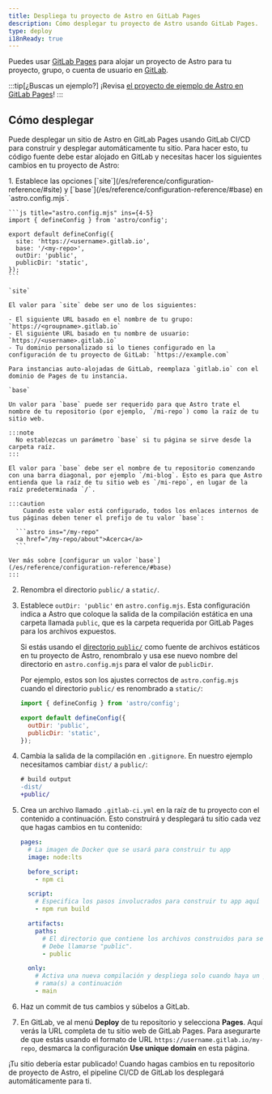 ```yaml
---
title: Despliega tu proyecto de Astro en GitLab Pages
description: Cómo desplegar tu proyecto de Astro usando GitLab Pages.
type: deploy
i18nReady: true
---
```


Puedes usar [GitLab Pages](https://docs.gitlab.com/ee/user/project/pages/) para alojar un proyecto de Astro para tu proyecto, grupo, o cuenta de usuario en [GitLab](https://about.gitlab.com/).

:::tip[¿Buscas un ejemplo?]
¡Revisa [el proyecto de ejemplo de Astro en GitLab Pages](https://gitlab.com/pages/astro)!
:::

## Cómo desplegar

Puede desplegar un sitio de Astro en GitLab Pages usando GitLab CI/CD para construir y desplegar automáticamente tu sitio. Para hacer esto, tu código fuente debe estar alojado en GitLab y necesitas hacer los siguientes cambios en tu proyecto de Astro:

<Steps>
1. Establece las opciones [`site`](/es/reference/configuration-reference/#site) y [`base`](/es/reference/configuration-reference/#base) en `astro.config.mjs`.

    ```js title="astro.config.mjs" ins={4-5}
    import { defineConfig } from 'astro/config';

    export default defineConfig({
      site: 'https://<username>.gitlab.io',
      base: '/<my-repo>',
      outDir: 'public',
      publicDir: 'static',
    });
    ```

    `site`

    El valor para `site` debe ser uno de los siguientes:

    - El siguiente URL basado en el nombre de tu grupo: `https://<groupname>.gitlab.io`
    - El siguiente URL basado en tu nombre de usuario: `https://<username>.gitlab.io`
    - Tu dominio personalizado si lo tienes configurado en la configuración de tu proyecto de GitLab: `https://example.com`

    Para instancias auto-alojadas de GitLab, reemplaza `gitlab.io` con el dominio de Pages de tu instancia.

    `base`

    Un valor para `base` puede ser requerido para que Astro trate el nombre de tu repositorio (por ejemplo, `/mi-repo`) como la raíz de tu sitio web.

    :::note
      No establezcas un parámetro `base` si tu página se sirve desde la carpeta raíz.
    :::

    El valor para `base` debe ser el nombre de tu repositorio comenzando con una barra diagonal, por ejemplo `/mi-blog`. Esto es para que Astro entienda que la raíz de tu sitio web es `/mi-repo`, en lugar de la raíz predeterminada `/`.

    :::caution
        Cuando este valor está configurado, todos los enlaces internos de tus páginas deben tener el prefijo de tu valor `base`:

      ```astro ins="/my-repo"
      <a href="/my-repo/about">Acerca</a>
      ```

    Ver más sobre [configurar un valor `base`](/es/reference/configuration-reference/#base)
    :::

2. Renombra el directorio `public/` a `static/`.

3. Establece `outDir: 'public'` en `astro.config.mjs`. Esta configuración indica a Astro que coloque la salida de la compilación estática en una carpeta llamada `public`, que es la carpeta requerida por GitLab Pages para los archivos expuestos.

   Si estás usando el [directorio `public/`](/es/basics/project-structure/#public) como fuente de archivos estáticos en tu proyecto de Astro, renombralo y usa ese nuevo nombre del directorio en `astro.config.mjs` para el valor de `publicDir`.

   Por ejemplo, estos son los ajustes correctos de `astro.config.mjs` cuando el directorio `public/` es renombrado a `static/`:

   ```js title="astro.config.mjs" ins={4-5}
   import { defineConfig } from 'astro/config';

   export default defineConfig({
     outDir: 'public',
     publicDir: 'static',
   });
   ```

4. Cambia la salida de la compilación en `.gitignore`. En nuestro ejemplo necesitamos cambiar `dist/` a `public/`:

    ```diff  title=".gitignore"
    # build output
    -dist/
    +public/
    ```

5. Crea un archivo llamado `.gitlab-ci.yml` en la raíz de tu proyecto con el contenido a continuación. Esto construirá y desplegará tu sitio cada vez que hagas cambios en tu contenido:

   ```yaml title=".gitlab-ci.yml"
   pages:
     # La imagen de Docker que se usará para construir tu app
     image: node:lts

     before_script:
       - npm ci

     script:
       # Especifica los pasos involucrados para construir tu app aquí
       - npm run build

     artifacts:
       paths:
         # El directorio que contiene los archivos construidos para ser publicados.
         # Debe llamarse "public".
         - public

     only:
       # Activa una nueva compilación y despliega solo cuando haya un push a la
       # rama(s) a continuación
       - main
   ```

6. Haz un commit de tus cambios y súbelos a GitLab.

7. En GitLab, ve al menú **Deploy** de tu repositorio y selecciona **Pages**. Aquí verás la URL completa de tu sitio web de GitLab Pages. Para asegurarte de que estás usando el formato de URL `https://username.gitlab.io/my-repo`, desmarca la configuración **Use unique domain** en esta página.

</Steps>

¡Tu sitio debería estar publicado! Cuando hagas cambios en tu repositorio de proyecto de Astro, el pipeline CI/CD de GitLab los desplegará automáticamente para ti. 
